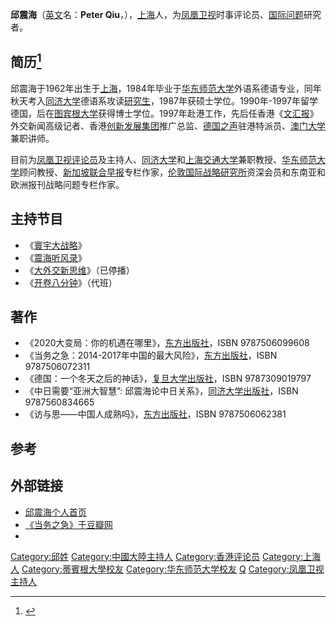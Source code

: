 {{Infobox person
| 姓名       = 邱震海<br>Peter Qiu   
| 出生日期   = {{Birth year and age|1962}}
| 出生地     = {{CHN}}[[上海市|上海市]]
| 居住地     = {{HK}}
| 国籍       = {{PRC}}
| 籍贯       = [[上海市|上海市]]
| 种族       = [[汉族|汉族]]
| 语言       = [[汉语|汉语]]、[[吴语|吴语]][[上海话|上海话]]、[[英语|英语]]和[[德语|德语]]
| 教育程度   = [[博士|博士]]
| 母校       = [[华东师范大学|华东师范大学]]<br>[[同济大学|同济大学]]<br>[[图宾根大学|图宾根大学]]
| 职业       = [[评论员|评论员]]、[[国际问题研究|国际问题研究]]者
| 活跃时期   = 2000年至今
| 雇主       = [[凤凰卫视|凤凰卫视]]
| 电视节目   = [[震海听风录|震海听风录]]、[[有报天天读|有报天天读]]、[[时事开讲|时事开讲]]、[[寰宇大战略|寰宇大战略]]
}}
'''邱震海'''（[[英文|英文]]名：'''Peter Qiu'''，{{bd|1962年|||}}），[[上海|上海]]人，为[[凤凰卫视|凤凰卫视]]时事评论员、[[国际问题|国际问题]]研究者。

==简历<ref>{{Cite web |url=http://phtv.ifeng.com/phinfo/200906/0612_45_1200275.shtml |title=凤凰卫视评论员邱震海简介 |accessdate=2013-11-10 |archive-date=2013-10-07 |archive-url=https://web.archive.org/web/20131007233348/http://phtv.ifeng.com/phinfo/200906/0612_45_1200275.shtml |dead-url=no }}</ref>==
邱震海于1962年出生于[[上海|上海]]，1984年毕业于[[华东师范大学|华东师范大学]]外语系德语专业，同年秋天考入[[同济大学|同济大学]]德语系攻读[[研究生|研究生]]，1987年获硕士学位。1990年-1997年留学德国，后在[[图宾根大学|图宾根大学]]获得博士学位。1997年赴港工作，先后任香港《[[文汇报_(香港)|文汇报]]》外交新闻高级记者、香港[[创新发展集团|创新发展集团]]推广总监、[[德国之声|德国之声]]驻港特派员、[[澳门大学|澳门大学]]兼职讲师。

目前为[[凤凰卫视|凤凰卫视]][[评论员|评论员]]及主持人、[[同济大学|同济大学]]和[[上海交通大学|上海交通大学]]兼职教授、[[华东师范大学|华东师范大学]]顾问教授、[[新加坡|新加坡]][[联合早报|联合早报]]专栏作家，[[伦敦国际战略研究所|伦敦国际战略研究所]]资深会员和东南亚和欧洲报刊战略问题专栏作家。

==主持节目==
*《[[寰宇大战略|寰宇大战略]]》
*《[[震海听风录|震海听风录]]》
*《[[大外交新思维|大外交新思维]]》（已停播）
*《[[开卷八分钟|开卷八分钟]]》（代班）
==著作==
* 《2020大变局：你的机遇在哪里》，[[人民出版社|东方出版社]]，ISBN 9787506099608
* 《当务之急：2014-2017年中国的最大风险》，[[人民出版社|东方出版社]]，ISBN 9787506072311
* 《德国：一个冬天之后的神话》，[[复旦大学出版社|复旦大学出版社]]，ISBN 9787309019797
* 《中日需要“亚洲大智慧”: 邱震海论中日关系》，[[同济大学出版社|同济大学出版社]]，ISBN 9787560834665
* 《访与思——中国人成熟吗》，[[人民出版社|东方出版社]]，ISBN 9787506062381

==参考==
{{reflist}}
==外部链接==
*[http://phtv.ifeng.com/star/qiuzhenhai/index.shtml 邱震海个人首页] {{Wayback|url=http://phtv.ifeng.com/star/qiuzhenhai/index.shtml |date=20140209130709 }}
*[http://book.douban.com/subject/25854718/ 《当务之急》于豆瓣网] {{Wayback|url=http://book.douban.com/subject/25854718/ |date=20150101015146 }}
*{{Sinaweibo|peterqiuminiblog}}
{{DEFAULTSORT:Qiu}}
[[Category:邱姓|Category:邱姓]]
[[Category:中國大陸主持人|Category:中國大陸主持人]]
[[Category:香港评论员|Category:香港评论员]]
[[Category:上海人|Category:上海人]]
[[Category:蒂賓根大學校友|Category:蒂賓根大學校友]]
[[Category:华东师范大学校友|Category:华东师范大学校友]]
[[Category:同济大学校友|Q]]
[[Category:凤凰卫视主持人|Category:凤凰卫视主持人]]